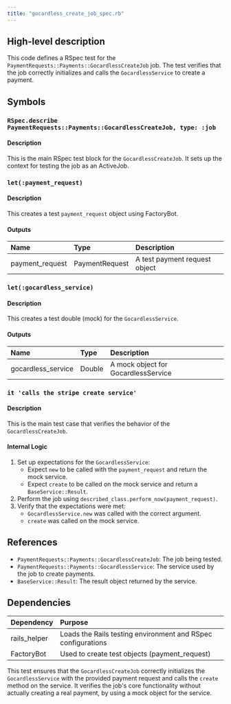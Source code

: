 ```yaml
---
title: "gocardless_create_job_spec.rb"
---
```


## High-level description
This code defines a RSpec test for the `PaymentRequests::Payments::GocardlessCreateJob` job. The test verifies that the job correctly initializes and calls the `GocardlessService` to create a payment.

## Symbols

### `RSpec.describe PaymentRequests::Payments::GocardlessCreateJob, type: :job`
#### Description
This is the main RSpec test block for the `GocardlessCreateJob`. It sets up the context for testing the job as an ActiveJob.

### `let(:payment_request)`
#### Description
This creates a test `payment_request` object using FactoryBot.

#### Outputs
| Name | Type | Description |
|:-----|:-----|:------------|
| payment_request | PaymentRequest | A test payment request object |

### `let(:gocardless_service)`
#### Description
This creates a test double (mock) for the `GocardlessService`.

#### Outputs
| Name | Type | Description |
|:-----|:-----|:------------|
| gocardless_service | Double | A mock object for GocardlessService |

### `it 'calls the stripe create service'`
#### Description
This is the main test case that verifies the behavior of the `GocardlessCreateJob`.

#### Internal Logic
1. Set up expectations for the `GocardlessService`:
   - Expect `new` to be called with the `payment_request` and return the mock service.
   - Expect `create` to be called on the mock service and return a `BaseService::Result`.
2. Perform the job using `described_class.perform_now(payment_request)`.
3. Verify that the expectations were met:
   - `GocardlessService.new` was called with the correct argument.
   - `create` was called on the mock service.

## References
- `PaymentRequests::Payments::GocardlessCreateJob`: The job being tested.
- `PaymentRequests::Payments::GocardlessService`: The service used by the job to create payments.
- `BaseService::Result`: The result object returned by the service.

## Dependencies
| Dependency | Purpose |
|:-----------|:--------|
| rails_helper | Loads the Rails testing environment and RSpec configurations |
| FactoryBot | Used to create test objects (payment_request) |

This test ensures that the `GocardlessCreateJob` correctly initializes the `GocardlessService` with the provided payment request and calls the `create` method on the service. It verifies the job's core functionality without actually creating a real payment, by using a mock object for the service.
